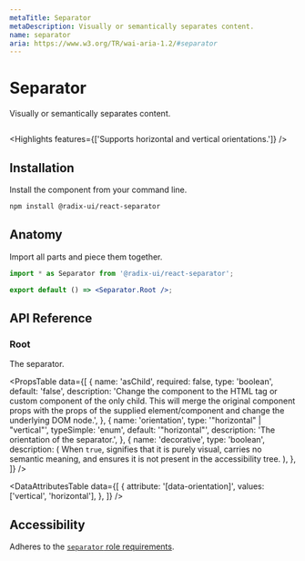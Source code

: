 ```yaml
---
metaTitle: Separator
metaDescription: Visually or semantically separates content.
name: separator
aria: https://www.w3.org/TR/wai-aria-1.2/#separator
---
```


# Separator

<Description>Visually or semantically separates content.</Description>

<HeroContainer>
  <SeparatorDemo />
</HeroContainer>

```jsx hero template=Separator

```

<Highlights features={['Supports horizontal and vertical orientations.']} />

## Installation

Install the component from your command line.

```bash
npm install @radix-ui/react-separator
```

## Anatomy

Import all parts and piece them together.

```jsx
import * as Separator from '@radix-ui/react-separator';

export default () => <Separator.Root />;
```

## API Reference

### Root

The separator.

<PropsTable
  data={[
    {
      name: 'asChild',
      required: false,
      type: 'boolean',
      default: 'false',
      description:
        'Change the component to the HTML tag or custom component of the only child. This will merge the original component props with the props of the supplied element/component and change the underlying DOM node.',
    },
    {
      name: 'orientation',
      type: '"horizontal" | "vertical"',
      typeSimple: 'enum',
      default: '"horizontal"',
      description: 'The orientation of the separator.',
    },
    {
      name: 'decorative',
      type: 'boolean',
      description: (
        <span>
          When <Code>true</Code>, signifies that it is purely visual, carries no
          semantic meaning, and ensures it is not present in the accessibility
          tree.
        </span>
      ),
    },
  ]}
/>

<DataAttributesTable
  data={[
    {
      attribute: '[data-orientation]',
      values: ['vertical', 'horizontal'],
    },
  ]}
/>

## Accessibility

Adheres to the [`separator` role requirements](https://www.w3.org/TR/wai-aria-1.2/#separator).
